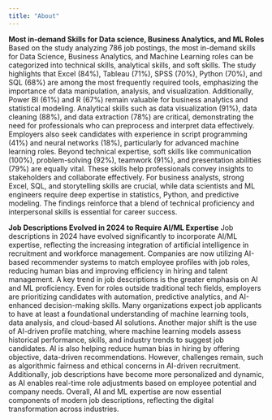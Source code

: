 ```yaml
---
title: "About"
---
```

**Most in-demand Skills for Data science, Business Analytics, and ML Roles**
 Based on the study analyzing 786 job postings, the most in-demand skills for Data Science, Business Analytics, and Machine Learning roles can be categorized into technical skills, analytical skills, and soft skills. The study highlights that Excel (84%), Tableau (71%), SPSS (70%), Python (70%), and SQL (68%) are among the most frequently required tools, emphasizing the importance of data manipulation, analysis, and visualization. Additionally, Power BI (61%) and R (67%) remain valuable for business analytics and statistical modeling.
Analytical skills such as data visualization (91%), data cleaning (88%), and data extraction (78%) are critical, demonstrating the need for professionals who can preprocess and interpret data effectively. Employers also seek candidates with experience in script programming (41%) and neural networks (18%), particularly for advanced machine learning roles.
Beyond technical expertise, soft skills like communication (100%), problem-solving (92%), teamwork (91%), and presentation abilities (79%) are equally vital. These skills help professionals convey insights to stakeholders and collaborate effectively. For business analysts, strong Excel, SQL, and storytelling skills are crucial, while data scientists and ML engineers require deep expertise in statistics, Python, and predictive modeling. The findings reinforce that a blend of technical proficiency and interpersonal skills is essential for career success.

**Job Descriptions Evolved in 2024 to Require AI/ML Expertise**
Job descriptions in 2024 have evolved significantly to incorporate AI/ML expertise, reflecting the increasing integration of artificial intelligence in recruitment and workforce management. Companies are now utilizing AI-based recommender systems to match employee profiles with job roles, reducing human bias and improving efficiency in hiring and talent management.
A key trend in job descriptions is the greater emphasis on AI and ML proficiency. Even for roles outside traditional tech fields, employers are prioritizing candidates with automation, predictive analytics, and AI-enhanced decision-making skills. Many organizations expect job applicants to have at least a foundational understanding of machine learning tools, data analysis, and cloud-based AI solutions.
Another major shift is the use of AI-driven profile matching, where machine learning models assess historical performance, skills, and industry trends to suggest job candidates. AI is also helping reduce human bias in hiring by offering objective, data-driven recommendations. However, challenges remain, such as algorithmic fairness and ethical concerns in AI-driven recruitment.
Additionally, job descriptions have become more personalized and dynamic, as AI enables real-time role adjustments based on employee potential and company needs. Overall, AI and ML expertise are now essential components of modern job descriptions, reflecting the digital transformation across industries.


